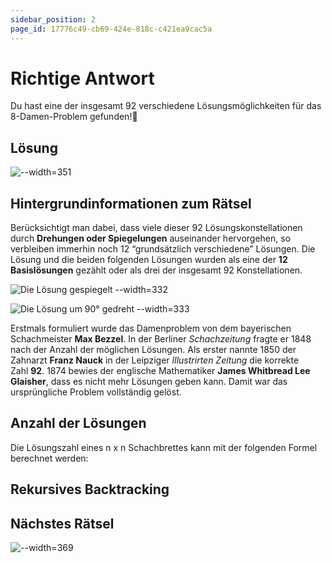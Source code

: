```yaml
---
sidebar_position: 2
page_id: 17776c49-cb69-424e-818c-c421ea9cac5a
---
```


# Richtige Antwort

Du hast eine der insgesamt 92 verschiedene Lösungsmöglichkeiten für das 8-Damen-Problem gefunden!🥳

## Lösung

![--width=351](./images/Loesung.jpeg)

## Hintergrundinformationen zum Rätsel

Berücksichtigt man dabei, dass viele dieser 92 Lösungskonstellationen durch **Drehungen oder Spiegelungen** auseinander hervorgehen, so verbleiben immerhin noch 12 “grundsätzlich verschiedene” Lösungen. Die Lösung und die beiden folgenden Lösungen wurden als eine der **12 Basislösungen** gezählt oder als drei der insgesamt 92 Konstellationen.

![Die Lösung gespiegelt --width=332](./images/gespiegelt.jpeg)

![Die Lösung um 90° gedreht --width=333](./images/90graddrehung.jpeg)

Erstmals formuliert wurde das Damenproblem von dem bayerischen Schachmeister **Max Bezzel**. In der Berliner *Schachzeitung* fragte er 1848 nach der Anzahl der möglichen Lösungen. Als erster nannte 1850 der Zahnarzt **Franz Nauck** in der Leipziger *Illustrirten Zeitung* die korrekte Zahl **92**. 1874 bewies der englische Mathematiker **James Whitbread Lee Glaisher**, dass es nicht mehr Lösungen geben kann. Damit war das ursprüngliche Problem vollständig gelöst.

## Anzahl der Lösungen

Die Lösungszahl eines n x n Schachbrettes kann mit der folgenden Formel berechnet werden:
![![](./images/Formel2.png)](./images/Formel1.png)


## Rekursives Backtracking

## Nächstes Rätsel

![--width=369](./images/naechstes_raetsel.jpeg)



